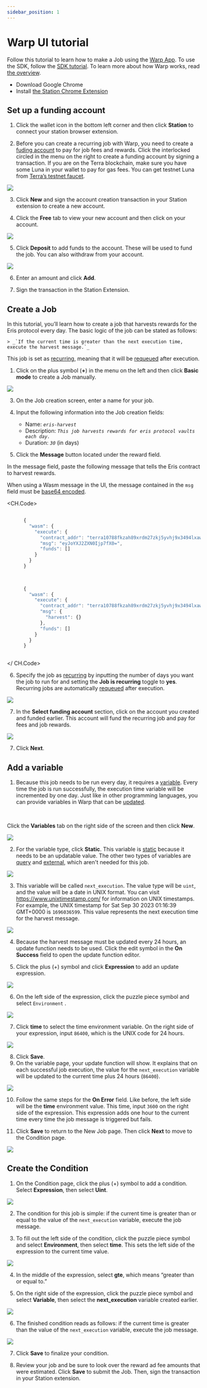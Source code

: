 ```yaml
---
sidebar_position: 1
---
```


# Warp UI tutorial

Follow this tutorial to learn how to make a Job using the [Warp App](https://app.warp.money/). To use the SDK, follow the [SDK tutorial](./sdk-tutorial.mdx). To learn more about how Warp works, read [the overview](../how/overview.mdx). 
- Download Google Chrome
- Install [the Station Chrome Extension](https://docs.terra.money/station/get-started/)

## Set up a funding account

1. Click the wallet icon in the bottom left corner and then click **Station** to connect your station browser extension. 

2. Before you can create a recurring job with Warp, you need to create a [fuding account](../how/overview.mdx#funding-accounts) to pay for job fees and rewards. Click the interlocked circled in the menu on the right to create a funding account by signing a transaction. If you are on the Terra blockchain, make sure you have some Luna in your wallet to pay for gas fees. You can get testnet Luna from [Terra’s testnet faucet](https://faucet.terra.money/). 
    
<img className="readme-img-md" src="/img/ui/ui-2.png" />

3. Click **New** and sign the account creation transaction in your Station extension to create a new account. 
    
4. Click the **Free** tab to view your new account and then click on your account. 

<img className="readme-img-md" src="/img/ui/ui-3.png" />

5. Click **Deposit** to add funds to the account. These will be used to fund the job. You can also withdraw from your account. 

<img className="readme-img-md" src="/img/ui/ui-4.png" />

6. Enter an amount and click **Add**.
    
7. Sign the transaction in the Station Extension. 

## Create a Job

In this tutorial, you’ll learn how to create a job that harvests rewards for the Eris protocol every day. The basic logic of the job can be stated as follows:

    > _`If the current time is greater than the next execution time, execute the harvest message.`_ 
        
This job is set as [recurring](../how/variables.mdx#update-functions-and-loops), meaning that it will be [requeued](../how/overview.mdx#the-queue) after execution.

1. Click on the plus symbol (**+**) in the menu on the left and then click **Basic mode** to create a Job manually. 
    
<img className="readme-img-md" src="/img/ui/job-2.png" />
    
3. On the Job creation screen, enter a name for your job. 
        
4. Input the following information into the Job creation fields:
    - Name: _`eris-harvest`_
    - Description: _`This job harvests rewards for eris protocol vaults each day.`_
    - Duration: _`30`_ (in days)

5. Click the **Message** button located under the reward field. 

In the message field, paste the following message that tells the Eris contract to harvest rewards. 

<Admonition type="tip" icon="✅" title="Encoded Wasm messages">

When using a Wasm message in the UI, the message contained in the `msg` field must be [base64 encoded](https://www.base64encode.org/). 

</Admonition>


<CH.Code>

```js Encoded
    
      {
        "wasm": {
          "execute": {
            "contract_addr": "terra10788fkzah89xrdm27zkj5yvhj9x3494lxawzm5qq3vvxcqz2yzaqyd3enk",
            "msg": "eyJoYXJ2ZXN0Ijp7fX0=",
            "funds": []
          }
        }
      }
    
```

```js Decoded
    
      {
        "wasm": {
          "execute": {
            "contract_addr": "terra10788fkzah89xrdm27zkj5yvhj9x3494lxawzm5qq3vvxcqz2yzaqyd3enk",
            "msg": {
              "harvest": {}
            },
            "funds": []
          }
        }
      }
    
```
</ CH.Code>

    
6. Specify the job as [recurring](../how/variables.mdx#update-functions-and-loops) by inputting the number of days you want the job to run for and setting the **Job is recurring** toggle to **yes**. Recurring jobs are automatically [requeued](../how/overview.mdx#the-queue) after execution.

<img className="readme-img-lg" src="/img/ui/job-3.png" />

7. In the **Select funding account** section, click on the account you created and funded earlier. This account will fund the recurring job and pay for fees and job rewards. 

<img className="readme-img-md" src="/img/ui/job-35.png" />

7. Click **Next**. 

## Add a variable

1. Because this job needs to be run every day, it requires a [variable](../how/variables.mdx). Every time the job is run successfully, the execution time variable will be incremented by one day. Just like in other programming languages, you can provide variables in Warp that can be [updated](../how/variables.mdx#update-functions-and-loops).

<br/>

Click the **Variables** tab on the right side of the screen and then click **New**. 
    
<img className="readme-img-lg" src="/img/ui/job-4.png" />
    
2. For the variable type, click **Static**. This variable is [static](../how/variables.mdx#static-variables) because it needs to be an updatable value. The other two types of variables are [query](../how/variables.mdx#query-variables) and [external](../how/variables.mdx#external-variables), which aren't needed for this job.
    
<img className="readme-img-md" src="/img/ui/job-5.png" />
    
3. This variable will be called  `next_execution`. The value type will be `uint`, and the value will be a date in UNIX format. You can visit https://www.unixtimestamp.com/ for information on UNIX timestamps. For example, the UNIX timestamp for Sat Sep 30 2023 01:16:39 GMT+0000 is `1696036599`. This value represents the next execution time for the harvest message. 
    
<img className="readme-img-lg" src="/img/ui/job-6.png" />
    
4. Because the harvest message must be updated every 24 hours, an update function needs to be used. Click the edit symbol in the **On Success** field to open the update function editor. 

5.  Click the plus (+) symbol and click **Expression** to add an update expression. 
    
<img className="readme-img-lg" src="/img/ui/job-7.png" />
    
6. On the left side of the expression, click the puzzle piece symbol and select `Environment` . 
    
<img className="readme-img-lg" src="/img/ui/job-8.png" />
    
7.  Click **time**  to select the time environment variable. On the right side of your expression, input `86400`, which is the UNIX code for 24 hours.
    
<img className="readme-img-md" src="/img/ui/job-9.png" />
    
8. Click **Save**. 
9. On the variable page, your update function will show. It explains that on each successful job execution, the value for the `next_execution` variable will be updated to the current time plus 24 hours (`86400`). 
    
<img className="readme-img-lg" src="/img/ui/job-10.png" />
    
10. Follow the same steps for the **On Error** field. Like before, the left side will be the **time** environment value. This time, input `3600` on the right side of the expression. This expression adds one hour to the current time every time the job message is triggered but fails. 

11. Click **Save** to return to the New Job page. Then click **Next**  to move to the Condition page. 
    
<img className="readme-img-lg" src="/img/ui/job-11.png" />
    
## Create the Condition

1. On the Condition page, click the plus (+) symbol to add a condition. Select **Expression**, then select **Uint**. 
    
<img className="readme-img-lg" src="/img/ui/job-12.png" />
    
2. The condition for this job is simple: if the current time is greater than or equal to the value of the `next_execution` variable, execute the job message. 

3. To fill out the left side of the condition, click the puzzle piece symbol and select **Environment**, then select **time**. This sets the left side of the expression to the current time value. 
    
<img className="readme-img-lg" src="/img/ui/job-13.png" />
    
4. In the middle of the expression, select **gte**, which means “greater than or equal to.”

5. On the right side of the expression, click the puzzle piece symbol and select  **Variable**, then select the **next_execution** variable created earlier. 
    
<img className="readme-img-lg" src="/img/ui/job-14.png" />
    
6. The finished condition reads as follows: if the current time is greater than the value of the `next_execution` variable, execute the job message. 
    
<img className="readme-img-lg" src="/img/ui/job-15.png" />
    
7. Click **Save** to finalize your condition. 

7. Review your job and be sure to look over the reward ad fee amounts that were estimated. Click **Save** to submit the Job. Then, sign the transaction in your Station extension.


